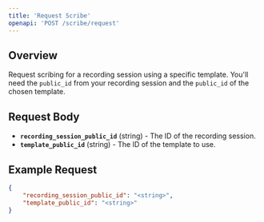 ```yaml
---
title: 'Request Scribe'
openapi: 'POST /scribe/request'
---
```


## Overview
Request scribing for a recording session using a specific template. You'll need the <code>public_id</code> from your recording session and the <code>public_id</code> of the chosen template.

## Request Body
- **`recording_session_public_id`** (string) - The ID of the recording session.
- **`template_public_id`** (string) - The ID of the template to use.

## Example Request
```json
{
    "recording_session_public_id": "<string>",
    "template_public_id": "<string>"
}
